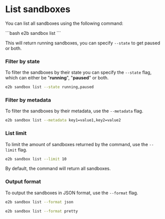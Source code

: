 # List sandboxes

You can list all sandboxes using the following command:

<CodeGroup isTerminalCommand>
```bash
e2b sandbox list
```
</CodeGroup>

This will return running sandboxes, you can specify `--state` to get paused or both.

### Filter by state

To filter the sandboxes by their state you can specify the `--state` flag, which can either be "**running**", "**paused**" or both.

```bash
e2b sandbox list --state running,paused
```

### Filter by metadata

To filter the sandboxes by their metadata, use the `--metadata` flag.

```bash
e2b sandbox list --metadata key1=value1,key2=value2
```

### List limit

To limit the amount of sandboxes returned by the command, use the `--limit` flag.

```bash
e2b sandbox list --limit 10
```

By default, the command will return all sandboxes.

### Output format

To output the sandboxes in JSON format, use the `--format` flag.

```bash
e2b sandbox list --format json
```

```bash
e2b sandbox list --format pretty
```
